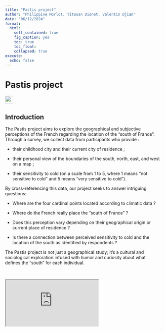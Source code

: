 ```yaml
---
title: "Pastis project"
author: "Philippine Morlot, Titouan Dionet, Valentin Djian"
date: "06/12/2024"
format:
  html:
    self_contained: true
    fig_caption: yes
    toc: true
    toc_float:
    collapsed: true
execute:
  echo: false
---
```


# Pastis project

![](illustrations/emoji_pastis.png){width="26"}

## Introduction

The Pastis project aims to explore the geographical and subjective perceptions of the French regarding the location of the "south of France". Through a survey, we collect data from participants who provide :

-   their childhood city and their current city of residence ;

-   their personal view of the boundaries of the south, north, east, and west on a map ;

-   their sensitivity to cold (on a scale from 1 to 5, where 1 means "not sensitive to cold" and 5 means "very sensitive to cold").

By cross-referencing this data, our project seeks to answer intriguing questions:

-   Where are the four cardinal points located according to climatic data ?

-   Where do the French really place the "south of France" ?

-   Does this perception vary depending on their geographical origin or current place of residence ?

-   Is there a connection between perceived sensitivity to cold and the location of the south as identified by respondents ?

The Pastis project is not just a geographical study; it’s a cultural and sociological exploration infused with humor and curiosity about what defines the "south" for each individual.

<br />

<!-- ::: container -->

<iframe class="responsive-iframe" src="https://github.com/philou11/pastis-presentation">

</iframe>

<!-- ::: -->
